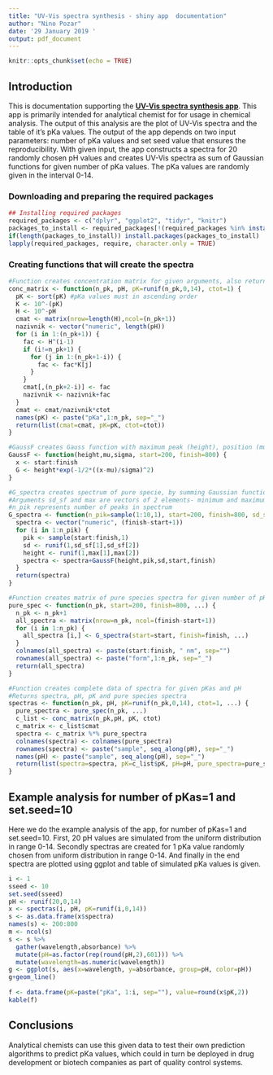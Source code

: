 ---
title: "UV-Vis spectra synthesis - shiny app  documentation"
author: "Nino Pozar"
date: '29 January 2019 '
output: pdf_document
---

```{r setup, include=FALSE}
knitr::opts_chunk$set(echo = TRUE)
```

## Introduction

This is documentation supporting the **[UV-Vis spectra synthesis app](http://ajanglezero.shinyapps.io/project_shiny_DDP)**. This app is primarily intended for analytical chemist for for usage in chemical analysis. The output of this analysis are the plot of UV-Vis spectra and the table of it's pKa values. The output of the app depends on two input parameters: number of pKa values and set seed value that ensures the reproducibility. With given input, the app constructs a spectra for 20 randomly chosen pH values and creates UV-Vis spectra as sum of Gaussian functions for given number of pKa values. The pKa values are randomly given in the interval 0-14.

### Downloading and preparing the required packages

```{r setting, message=FALSE, results="hide"}
## Installing required packages
required_packages <- c("dplyr", "ggplot2", "tidyr", "knitr")
packages_to_install <- required_packages[!(required_packages %in% installed.packages()[,"Package"])]
if(length(packages_to_install)) install.packages(packages_to_install)
lapply(required_packages, require, character.only = TRUE)

```


### Creating functions that will create the spectra

```{r functions, message=FALSE, results="hide", cache=TRUE}
#Function creates concentration matrix for given arguments, also returns pK values and total concentration
conc_matrix <- function(n_pk, pH, pK=runif(n_pk,0,14), ctot=1) {
  pK <- sort(pK) #pKa values must in ascending order
  K <- 10^-(pK)
  H <- 10^-pH
  cmat <- matrix(nrow=length(H),ncol=(n_pk+1))
  nazivnik <- vector("numeric", length(pH))
  for (i in 1:(n_pk+1)) {
    fac <- H^(i-1)
    if (i!=n_pk+1) {
      for (j in 1:(n_pk+1-i)) {
        fac <- fac*K[j]
      }
    }
    cmat[,(n_pk+2-i)] <- fac 
    nazivnik <- nazivnik+fac
  }
  cmat <- cmat/nazivnik*ctot
  names(pK) <- paste("pKa",1:n_pk, sep="_")
  return(list(cmat=cmat, pK=pK, ctot=ctot))
}

#GaussF creates Gauss function with maximum peak (height), position (mu) and spread (sigma)
GaussF <- function(height,mu,sigma, start=200, finish=800) {
  x <- start:finish
  G <- height*exp(-1/2*((x-mu)/sigma)^2)
}

#G_spectra creates spectrum of pure specie, by summing Gaussian functions
#Arguments sd_sf and max are vectors of 2 elements- minimum and maximum for runif
#n_pik represents number of peaks in spectrum
G_spectra <- function(n_pik=sample(1:10,1), start=200, finish=800, sd_sf=c(10,80), max=c(0.5,5)) {
  spectra <- vector("numeric", (finish-start+1))
  for (i in 1:n_pik) {
    pik <- sample(start:finish,1)
    sd <- runif(1,sd_sf[1],sd_sf[2])
    height <- runif(1,max[1],max[2])
    spectra <- spectra+GaussF(height,pik,sd,start,finish)
  }
  return(spectra)
}

#Function creates matrix of pure species spectra for given number of pKa values
pure_spec <- function(n_pk, start=200, finish=800, ...) {
  n_pk <- n_pk+1
  all_spectra <- matrix(nrow=n_pk, ncol=(finish-start+1))
  for (i in 1:n_pk) {
    all_spectra [i,] <- G_spectra(start=start, finish=finish, ...)
  }
  colnames(all_spectra) <- paste(start:finish, " nm", sep="")
  rownames(all_spectra) <- paste("form",1:n_pk, sep="_")
  return(all_spectra)
}

#Function creates complete data of spectra for given pKas and pH
#Returns spectra, pH, pK and pure species spectra
spectras <- function(n_pk, pH, pK=runif(n_pk,0,14), ctot=1, ...) {
  pure_spectra <- pure_spec(n_pk, ...)
  c_list <- conc_matrix(n_pk,pH, pK, ctot)
  c_matrix <- c_list$cmat
  spectra <- c_matrix %*% pure_spectra
  colnames(spectra) <- colnames(pure_spectra)
  rownames(spectra) <- paste("sample", seq_along(pH), sep="_")
  names(pH) <- paste("sample", seq_along(pH), sep="_")
  return(list(spectra=spectra, pK=c_list$pK, pH=pH, pure_spectra=pure_spectra))
}
```


## Example analysis for number of pKas=1 and set.seed=10

Here we do the example analysis of the app, for number of pKas=1 and set.seed=10. First, 20 pH values are simulated from the uniform distribution in range 0-14. Secondly spectras are created for 1 pKa value randomly chosen from uniform distribution in range 0-14. And finally in the end spectra are plotted using ggplot and table of simulated pKa values is given. 

```{r example, cache=TRUE}
i <- 1
sseed <- 10
set.seed(sseed)
pH <- runif(20,0,14)
x <- spectras(i, pH, pK=runif(i,0,14))
s <- as.data.frame(x$spectra)
names(s) <- 200:800
m <- ncol(s)
s <- s %>%
  gather(wavelength,absorbance) %>%
  mutate(pH=as.factor(rep(round(pH,2),601))) %>%
  mutate(wavelength=as.numeric(wavelength))
g <- ggplot(s, aes(x=wavelength, y=absorbance, group=pH, color=pH))
g+geom_line()
  
f <- data.frame(pK=paste("pKa", 1:i, sep=""), value=round(x$pK,2))  
kable(f)
```

## Conclusions

Analytical chemists can use this given data to test their own prediction algorithms to predict pKa values, which could in turn be deployed in drug development or biotech companies as part of quality control systems.